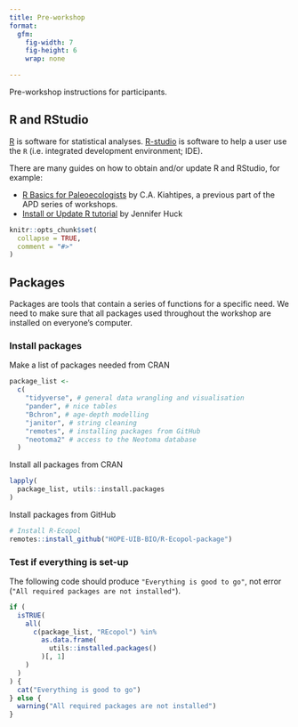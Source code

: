 ```yaml
---
title: Pre-workshop
format: 
  gfm:
    fig-width: 7
    fig-height: 6
    wrap: none

---
```


Pre-workshop instructions for participants.  

## R and RStudio

[R](https://en.wikipedia.org/wiki/R_(programming_language)) is software for statistical analyses.
[R-studio](https://posit.co/products/open-source/rstudio/) is software to help a user use the `R` (i.e. integrated development environment; IDE). 

There are many guides on how to obtain and/or update R and RStudio, for example:

- [R Basics for Paleoecologists](https://ckiahtipes.github.io/) by C.A. Kiahtipes, a previous part of the APD series of workshops. 
- [Install or Update R tutorial](https://jennhuck.github.io/workshops/install_update_R.html) by Jennifer Huck
 

```r
knitr::opts_chunk$set(
  collapse = TRUE,
  comment = "#>"
)
```

## Packages 

Packages are tools that contain a series of functions for a specific need.
We need to make sure that all packages used throughout the workshop are installed on everyone's computer.

### Install packages

Make a list of packages needed from CRAN

```r
package_list <-
  c(
    "tidyverse", # general data wrangling and visualisation
    "pander", # nice tables
    "Bchron", # age-depth modelling
    "janitor", # string cleaning
    "remotes", # installing packages from GitHub
    "neotoma2" # access to the Neotoma database
  )
```

Install all packages from CRAN

```r
lapply(
  package_list, utils::install.packages
)
```

Install packages from GitHub

```r
# Install R-Ecopol
remotes::install_github("HOPE-UIB-BIO/R-Ecopol-package")
```

### Test if everything is set-up

The following code should produce `"Everything is good to go"`, not error (`"All required packages are not installed"`). 

```r
if (
  isTRUE(
    all(
      c(package_list, "REcopol") %in%
        as.data.frame(
          utils::installed.packages()
        )[, 1]
    )
  )
) {
  cat("Everything is good to go")
} else {
  warning("All required packages are not installed")
}
```